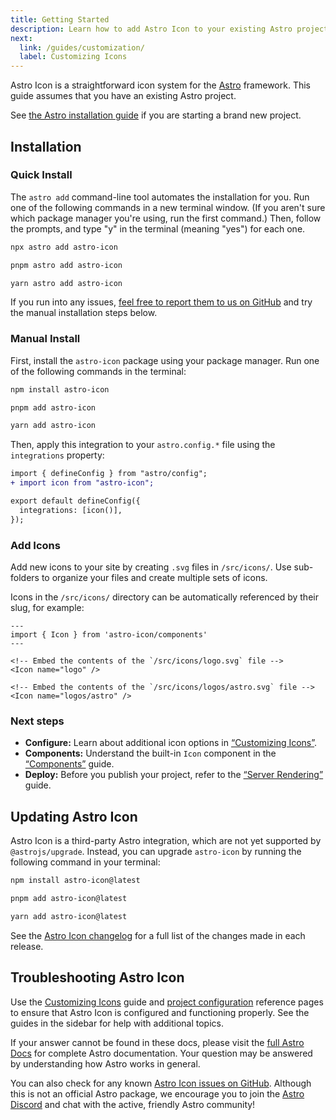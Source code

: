 ```yaml
---
title: Getting Started
description: Learn how to add Astro Icon to your existing Astro project.
next: 
  link: /guides/customization/
  label: Customizing Icons
---
```



Astro Icon is a straightforward icon system for the [Astro](https://astro.build) framework.
This guide assumes that you have an existing Astro project.

See [the Astro installation guide](https://docs.astro.build/en/install/auto/) if you are starting a brand new project.

## Installation

### Quick Install

The `astro add` command-line tool automates the installation for you. Run one of the following commands in a new terminal window. (If you aren't sure which package manager you're using, run the first command.) Then, follow the prompts, and type "y" in the terminal (meaning "yes") for each one.

<Tabs>
<TabItem label="npm">

```sh
npx astro add astro-icon
```

</TabItem>
<TabItem label="pnpm">

```sh
pnpm astro add astro-icon
```

</TabItem>
<TabItem label="Yarn">

```sh
yarn astro add astro-icon
```

</TabItem>

</Tabs>

If you run into any issues, [feel free to report them to us on GitHub](https://github.com/natemoo-re/astro-icon/issues) and try the manual installation steps below.

### Manual Install

First, install the `astro-icon` package using your package manager. Run one of the following commands in the terminal:

<Tabs>
<TabItem label="npm">

```sh
npm install astro-icon
```

</TabItem>
<TabItem label="pnpm">

```sh
pnpm add astro-icon
```

</TabItem>
<TabItem label="Yarn">

```sh
yarn add astro-icon
```

</TabItem>

</Tabs>

Then, apply this integration to your `astro.config.*` file using the `integrations` property:

```diff title="astro.config.mjs" lang="js" ins="icon()"
import { defineConfig } from "astro/config";
+ import icon from "astro-icon";

export default defineConfig({
  integrations: [icon()],
});
```

### Add Icons

Add new icons to your site by creating `.svg` files in `/src/icons/`.
Use sub-folders to organize your files and create multiple sets of icons.

Icons in the `/src/icons/` directory can be automatically referenced by their slug, for example:

```astro mark="/src/icons/logo.svg" mark="logo" mark="/src/icons/logos/astro.svg" mark="logos/astro"
---
import { Icon } from 'astro-icon/components'
---

<!-- Embed the contents of the `/src/icons/logo.svg` file -->
<Icon name="logo" />

<!-- Embed the contents of the `/src/icons/logos/astro.svg` file -->
<Icon name="logos/astro" />
```


### Next steps

- **Configure:** Learn about additional icon options in [“Customizing Icons”](/guides/customization/).
- **Components:** Understand the built-in `Icon` component in the [“Components”](/guides/components/) guide.
- **Deploy:** Before you publish your project, refer to the [“Server Rendering”](/guides/server-rendering/) guide.

## Updating Astro Icon

Astro Icon is a third-party Astro integration, which are not yet supported by `@astrojs/upgrade`. Instead, you can upgrade `astro-icon` by running the following command in your terminal:

<Tabs>
<TabItem label="npm">

```sh
npm install astro-icon@latest
```

</TabItem>
<TabItem label="pnpm">

```sh
pnpm add astro-icon@latest
```

</TabItem>
<TabItem label="Yarn">

```sh
yarn add astro-icon@latest
```

</TabItem>
</Tabs>

See the [Astro Icon changelog](https://github.com/natemoo-re/astro-icon/blob/main/packages/core/CHANGELOG.md) for a full list of the changes made in each release.

## Troubleshooting Astro Icon

Use the [Customizing Icons](/guides/customization/) guide and [project configuration](/reference/configuration/) reference pages to ensure that Astro Icon is configured and functioning properly.
See the guides in the sidebar for help with additional topics.

If your answer cannot be found in these docs, please visit the [full Astro Docs](https://docs.astro.build) for complete Astro documentation.
Your question may be answered by understanding how Astro works in general.

You can also check for any known [Astro Icon issues on GitHub](https://github.com/natemoo-re/astro-icon/issues). Although this is not an official Astro package, we encourage you to join the [Astro Discord](https://astro.build/chat/) and chat with the active, friendly Astro community!
